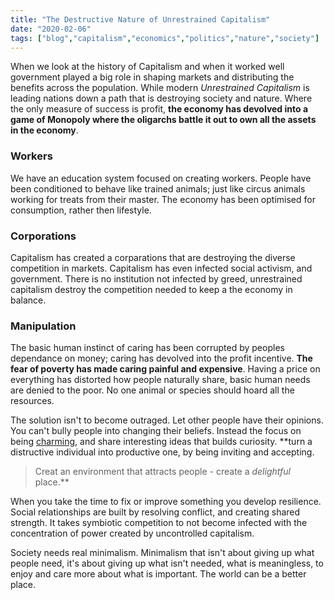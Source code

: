 ```yaml
---
title: "The Destructive Nature of Unrestrained Capitalism"
date: "2020-02-06"
tags: ["blog","capitalism","economics","politics","nature","society"]
---
```

When we look at the history of Capitalism and when it worked well government played a big role in shaping markets and distributing the benefits across the population. While modern *Unrestrained Capitalism* is leading nations down a path that is destroying society and nature. Where the only measure of success is profit, **the economy has devolved into a game of Monopoly where the oligarchs battle it out to own all the assets in the economy**.

### Workers
We have an education system focused on creating workers. People have been conditioned to behave like trained animals; just like circus animals working for treats from their master. The economy has been optimised for consumption, rather then lifestyle.

### Corporations 
Capitalism has created a corparations that are destroying the diverse competition in markets. Capitalism has even infected social activism, and government. There is no institution not infected by greed, unrestrained capitalism destroy the competition needed to keep a the economy in balance.

### Manipulation 
The basic human instinct of caring has been corrupted by peoples dependance on money; caring has devolved into the profit incentive. **The fear of poverty has made caring painful and expensive**. Having a price on everything has distorted how people naturally share, basic human needs are denied to the poor. No one animal or species should hoard all the resources.

The solution isn't to become outraged. Let other people have their opinions. You can't bully people into changing their beliefs. Instead the focus on being [charming](https://areomagazine.com/2017/10/28/how-not-to-de-radicalize-a-twitter-neo-nazi/), and share interesting ideas that builds curiosity. **turn a distructive individual into productive one, by being inviting and accepting. 

> Creat an environment that attracts people - create a *delightful* place.**

When you take the time to fix or improve something you develop resilience. Social relationships are built  by resolving conflict, and creating shared strength. It takes symbiotic competition to not become infected with the concentration of power created by uncontrolled capitalism.

Society needs real minimalism. Minimalism that isn't about giving up what people need, it's about giving up what isn't needed, what is meaningless, to enjoy and care more about what is important. The world can be a better place.

